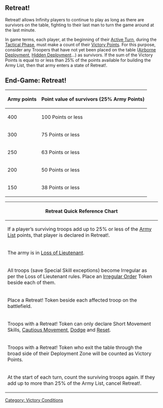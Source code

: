 {{Section-victory}}


{{n4only}}
{{n4}}
== Retreat! ==
Retreat! allows Infinity players to continue to play as long as there are survivors on the table, fighting to their last man to turn the game around at the last minute.

In game terms, each player, at the beginning of their [[Active Turn]], during the [[Tactical Phase]], must make a count of their [[Victory Points]]. For this purpose, consider any Troopers that have not yet been placed on the table ([[Airborne Deployment]], [[Hidden Deployment]]…) as survivors. If the sum of the Victory Points is equal to or less than 25% of the points available for building the Army List, then that army enters a state of Retreat!.


== End-Game: Retreat! ==
{| class="wikitable-dark"
|-
! Army points !! Point value of survivors (25% Army Points)
|- 
| 400 || 100 Points or less
|- 
| 300 || 75 Points or less
|- 
| 250 || 63 Points or less
|- 
| 200 || 50 Points or less
|- 
| 150 || 38 Points or less
|}


{| class="wikitable-dark"
|-
! Retreat Quick Reference Chart
|- 
| If a player’s surviving troops add up to 25% or less of the [[Army List]] points, that player is declared in Retreat!.
|- 
| The army is in [[Loss of Lieutenant]].
|- 
| All troops (save Special Skill exceptions) become Irregular as per the Loss of Lieutenant rules. Place an [[Irregular Order]] Token beside each of them.
|- 
| Place a Retreat! Token beside each affected troop on the battlefield.
|- 
| Troops with a Retreat! Token can only declare Short Movement Skills, [[Cautious Movement]], [[Dodge]] and [[Reset]].
|- 
| Troops with a Retreat! Token who exit the table through the broad side of their Deployment Zone will be counted as Victory Points.
|- 
| At the start of each turn, count the surviving troops again. If they add up to more than 25% of the Army List, cancel Retreat!.
|}


[[Category: Victory Conditions]]
